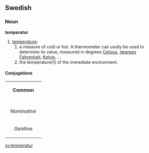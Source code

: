 ==Swedish==
===Noun===
'''temperatur'''

#[[temperature]];
## a measure of cold or hot. A thermometer can usully be used to determine its value, measured in degrees [[Celsius]], [[degree]]s [[Fahrenheit]], [[Kelvin]], ...
## the temperature(1) of the immediate environment.

====Conjugations====
{| border=1 cellspacing=0
| bgcolor="#FFFFF0" colspan=5 align=center | '''Common'''
|-
|- bgcolor="#FFFFF0" align=center
! rowspan=2 | 
| colspan=2 width=105| Singular 
| colspan=2 | Plural
|- bgcolor="#FFFFF0" align=center
| width=105 | ''Indefinite'' 
| width=105 | ''Definite'' 
| width=105 |  ''Indefinite'' 
|  width=105 | ''Definite''
|- align=center
| width=105 bgcolor="#FFFFF0" | ''Nominative'' 
| [[temperatur]]
| [[temperaturen]]
| [[temperaturer]]
| [[temperaturerna]]
|- align=center
| width=105 bgcolor="#FFFFF0" | ''Genitive'' 
| [[temperaturs]]
| [[temperaturens]]
| [[temperaturers]]
| [[temperaturernas]]
|}

[[sv:temperatur]]